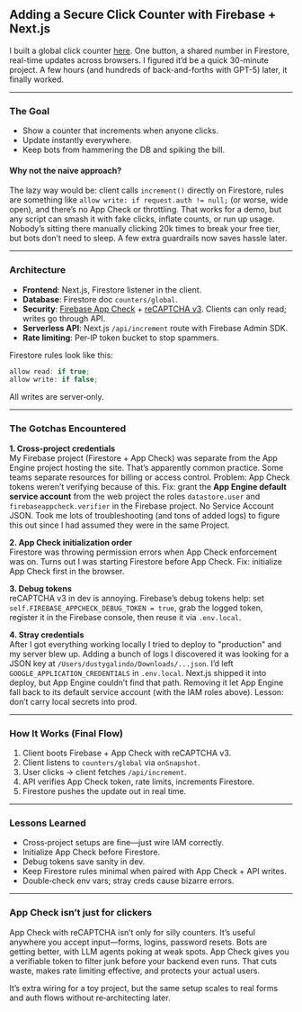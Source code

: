 ## Adding a Secure Click Counter with Firebase + Next.js

I built a global click counter [here](https://dustygalindo.net/projects/click "Check it out"). One button, a shared number in Firestore, real-time updates across browsers. I figured it’d be a quick 30-minute project. A few hours (and hundreds of back-and-forths with GPT-5) later, it finally worked.

---

### The Goal
- Show a counter that increments when anyone clicks.
- Update instantly everywhere.
- Keep bots from hammering the DB and spiking the bill.

#### Why not the naive approach?
The lazy way would be: client calls `increment()` directly on Firestore, rules are something like `allow write: if request.auth != null;` (or worse, wide open), and there’s no App Check or throttling. That works for a demo, but any script can smash it with fake clicks, inflate counts, or run up usage. Nobody’s sitting there manually clicking 20k times to break your free tier, but bots don’t need to sleep. A few extra guardrails now saves hassle later.

---

### Architecture
- **Frontend**: Next.js, Firestore listener in the client.
- **Database**: Firestore doc `counters/global`.
- **Security**: [Firebase App Check](https://firebase.google.com/docs/app-check) + [reCAPTCHA v3](https://developers.google.com/recaptcha/docs/v3). Clients can only read; writes go through API.
- **Serverless API**: Next.js `/api/increment` route with Firebase Admin SDK.
- **Rate limiting**: Per‑IP token bucket to stop spammers.

Firestore rules look like this:
```js
allow read: if true;
allow write: if false;
```
All writes are server‑only.

---

### The Gotchas Encountered

**1. Cross‑project credentials**  
My Firebase project (Firestore + App Check) was separate from the App Engine project hosting the site. That’s apparently common practice. Some teams separate resources for billing or access control. Problem: App Check tokens weren’t verifying because of this. Fix: grant the **App Engine default service account** from the web project the roles `datastore.user` and `firebaseappcheck.verifier` in the Firebase project. No Service Account JSON. Took me lots of troubleshooting (and tons of added logs) to figure this out since I had assumed they were in the same Project.

**2. App Check initialization order**  
Firestore was throwing permission errors when App Check enforcement was on. Turns out I was starting Firestore before App Check. Fix: initialize App Check first in the browser.

**3. Debug tokens**  
reCAPTCHA v3 in dev is annoying. Firebase’s debug tokens help: set `self.FIREBASE_APPCHECK_DEBUG_TOKEN = true`, grab the logged token, register it in the Firebase console, then reuse it via `.env.local`.

**4. Stray credentials**  
After I got everything working locally I tried to deploy to "production" and my server blew up. Adding a bunch of logs I discovered it was looking for a JSON key at `/Users/dustygalindo/Downloads/...json`. I’d left `GOOGLE_APPLICATION_CREDENTIALS` in `.env.local`. Next.js shipped it into deploy, but App Engine couldn’t find that path. Removing it let App Engine fall back to its default service account (with the IAM roles above). Lesson: don’t carry local secrets into prod.

---

### How It Works (Final Flow)
1. Client boots Firebase + App Check with reCAPTCHA v3.
2. Client listens to `counters/global` via `onSnapshot`.
3. User clicks → client fetches `/api/increment`.
4. API verifies App Check token, rate limits, increments Firestore.
5. Firestore pushes the update out in real time.

---

### Lessons Learned
- Cross‑project setups are fine—just wire IAM correctly.
- Initialize App Check before Firestore.
- Debug tokens save sanity in dev.
- Keep Firestore rules minimal when paired with App Check + API writes.
- Double‑check env vars; stray creds cause bizarre errors.

---

### App Check isn’t just for clickers
App Check with reCAPTCHA isn’t only for silly counters. It’s useful anywhere you accept input—forms, logins, password resets. Bots are getting better, with LLM agents poking at weak spots. App Check gives you a verifiable token to filter junk before your backend even runs. That cuts waste, makes rate limiting effective, and protects your actual users.

It’s extra wiring for a toy project, but the same setup scales to real forms and auth flows without re‑architecting later.

